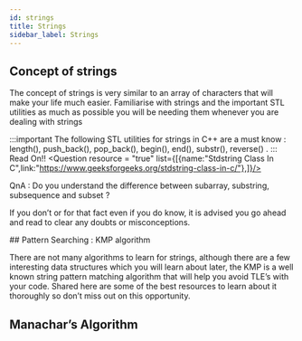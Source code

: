 ```yaml
---
id: strings
title: Strings
sidebar_label: Strings
---
```



## Concept of strings

The concept of strings is very similar to an array of characters that will make your life much easier. Familiarise with strings and the important STL utilities as much as possible you will be needing them whenever you are dealing with strings

:::important
The following STL utilities for strings in C++ are a must know : length(), push_back(), pop_back(), begin(), end(), substr(), reverse() .
:::
Read On!!
<TabItem value="resource">
	<Question resource = "true" list={[{name:"Stdstring Class In C",link:"https://www.geeksforgeeks.org/stdstring-class-in-c/"},]}/>
</TabItem>

QnA : Do you understand the difference between subarray, substring, subsequence and subset ?

If you don’t or for that fact even if you do know, it is advised you go ahead and read to clear any doubts or misconceptions.

<TabItem value="resource">
	<Question resource = "true" list={[{name:"Difference Between Subarray Subsequence Subset",link:"https://www.techiedelight.com/difference-between-subarray-subsequence-subset/"},]}/>
</TabItem>
## Pattern Searching : KMP algorithm

There are not many algorithms to learn for strings, although there are a few interesting data structures which you will learn about later, the KMP is a well known string pattern matching algorithm that will help you avoid TLE’s with your code. Shared here are some of the best resources to learn about it thoroughly so don’t miss out on this opportunity.

<TabItem value="resource">
	<Question resource = "true" list={[{name:"Youtube Link",link:"https://www.youtube.com/watch?v=V5-7GzOfADQ"},{name:"Article",link:"https://cp-algorithms.com/string/prefix-function.html"},]}/>
</TabItem>

## Manachar’s Algorithm

<TabItem value="resource">
	<Question resource = "true" list={[{name:"Manachars Algorithm",link:"https://www.hackerearth.com/practice/algorithms/string-algorithm/manachars-algorithm/tutorial"},{name:"CP Algorithms",link:"https://cp-algorithms.com/string/manacher.html"},]}/>
</TabItem>

<br/>
<Tabs
	defaultValue="basic"
	values={[{label: "Basic", value: "basic"},{label: "Easy", value: "easy"},{label: "Medium", value: "medium"},{label: "Hard", value: "hard"},]}>
	<TabItem value="basic">
		<Question  list={[{name:"Reverse The String",link:"https://www.interviewbit.com/problems/reverse-the-string/"},]}/>
	</TabItem>
	<TabItem value="easy">
		<Question  list={[{name:"Longest Common Prefix",link:"https://www.interviewbit.com/problems/longest-common-prefix/"},{name:"Count And Say",link:"https://www.interviewbit.com/problems/count-and-say/"},{name:"Amazing Subarrays",link:"https://www.interviewbit.com/problems/amazing-subarrays/"},]}/>
	</TabItem>
	<TabItem value="medium">
		<Question  list={[{name:"Valid Number",link:"https://www.interviewbit.com/problems/valid-number/"},{name:"Atoi",link:"https://www.interviewbit.com/problems/atoi/"},{name:"Integer To Roman",link:"https://www.interviewbit.com/problems/integer-to-roman/"},{name:"Power Of 2",link:"https://www.interviewbit.com/problems/power-of-2/"},{name:"Multiply Strings",link:"https://www.interviewbit.com/problems/multiply-strings/"},]}/>
	</TabItem>
	<TabItem value="hard">
		<Question  list={[{name:"Stringoholics",link:"https://www.interviewbit.com/problems/stringoholics/"},{name:"Minimum Characters Required To Make A String Palindromic",link:"https://www.interviewbit.com/problems/minimum-characters-required-to-make-a-string-palindromic/"},{name:"Longest Palindromic Substring",link:"https://www.interviewbit.com/problems/longest-palindromic-substring/"},]}/>
	</TabItem>
	
</Tabs>
<br/>